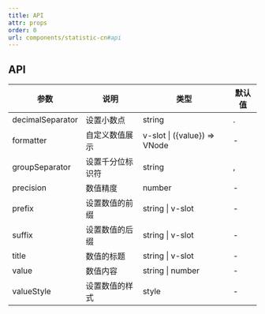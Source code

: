 ```yaml
---
title: API
attr: props
order: 0
url: components/statistic-cn#api
---
```



## API

| 参数             | 说明             | 类型                         | 默认值 |
| ---------------- | ---------------- | ---------------------------- | ------ |
| decimalSeparator | 设置小数点       | string                       | .      |
| formatter        | 自定义数值展示   | v-slot \| ({value}) => VNode | -      |
| groupSeparator   | 设置千分位标识符 | string                       | ,      |
| precision        | 数值精度         | number                       | -      |
| prefix           | 设置数值的前缀   | string \| v-slot             | -      |
| suffix           | 设置数值的后缀   | string \| v-slot             | -      |
| title            | 数值的标题       | string \| v-slot             | -      |
| value            | 数值内容         | string \| number             | -      |
| valueStyle       | 设置数值的样式   | style                        | -      |

